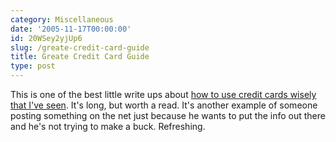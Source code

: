 ```yaml
---
category: Miscellaneous
date: '2005-11-17T00:00:00'
id: 20WSey2yjUp6
slug: /greate-credit-card-guide
title: Greate Credit Card Guide
type: post
---
```


This is one of the best little write ups about
[how to use credit cards wisely that I've seen](http://www.radicalguides.com/2005/05/the_radical_gui.html).
It's long, but worth a read. It's another example of someone
posting something on the net just because he wants to put the info
out there and he's not trying to make a buck. Refreshing.